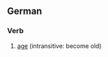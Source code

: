 ==German==

===Verb===
{{infl|de|verb}}

# [[age]] (intransitive: become old)

{{tbot entry|German|age|2007|November}}